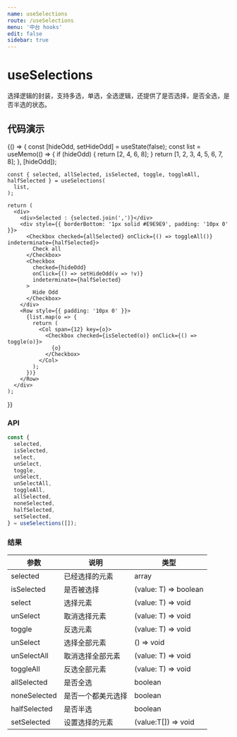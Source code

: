 ```yaml
---
name: useSelections
route: /useSelections
menu: '中台 hooks'
edit: false
sidebar: true
---
```



# useSelections

选择逻辑的封装，支持多选，单选，全选逻辑，还提供了是否选择，是否全选，是否半选的状态。

## 代码演示

<Playground>
  {() => {
    const [hideOdd, setHideOdd] = useState(false);
    const list = useMemo(() => {
      if (hideOdd) {
        return [2, 4, 6, 8];
      }
      return [1, 2, 3, 4, 5, 6, 7, 8];
    }, [hideOdd]);

    const { selected, allSelected, isSelected, toggle, toggleAll, halfSelected } = useSelections(
      list,
    );

    return (
      <div>
        <div>Selected : {selected.join(',')}</div>
        <div style={{ borderBottom: '1px solid #E9E9E9', padding: '10px 0' }}>
          <Checkbox checked={allSelected} onClick={() => toggleAll()} indeterminate={halfSelected}>
            Check all
          </Checkbox>
          <Checkbox
            checked={hideOdd}
            onClick={() => setHideOdd(v => !v)}
            indeterminate={halfSelected}
          >
            Hide Odd
          </Checkbox>
        </div>
        <Row style={{ padding: '10px 0' }}>
          {list.map(o => {
            return (
              <Col span={12} key={o}>
                <Checkbox checked={isSelected(o)} onClick={() => toggle(o)}>
                  {o}
                </Checkbox>
              </Col>
            );
          })}
        </Row>
      </div>
    );
  }}
</Playground>

### API

```typescript
const {
  selected,
  isSelected,
  select,
  unSelect,
  toggle,
  unSelect,
  unSelectAll,
  toggleAll,
  allSelected,
  noneSelected,
  halfSelected,
  setSelected,
} = useSelections([]);
```


### 结果

| 参数         | 说明               | 类型                  |
| ------------ | ------------------ | --------------------- |
| selected     | 已经选择的元素     | array                 |
| isSelected   | 是否被选择         | (value: T) => boolean |
| select       | 选择元素           | (value: T) => void    |
| unSelect     | 取消选择元素       | (value: T) => void    |
| toggle       | 反选元素           | (value: T) => void    |
| unSelect     | 选择全部元素       | () => void            |
| unSelectAll  | 取消选择全部元素   | (value: T) => void    |
| toggleAll    | 反选全部元素       | (value: T) => void    |
| allSelected  | 是否全选           | boolean               |
| noneSelected | 是否一个都美元选择 | boolean               |
| halfSelected | 是否半选           | boolean               |
| setSelected  | 设置选择的元素     | (value:T[]) => void   |
